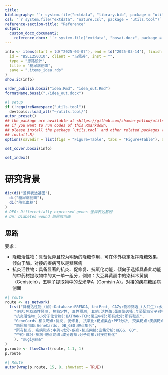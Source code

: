 ```yaml
---
title: 
bibliography: '`r system.file("extdata", "library.bib", package = "utils.tool")`'
csl: '`r system.file("extdata", "nature.csl", package = "utils.tool")`'
reference-section-title: "Reference"
output:
  custom_docx_document2:
    reference_docx: '`r system.file("extdata", "bosai.docx", package = "utils.tool")`'
---
```



```r
info <- items(start = td("2025-03-07"), end = td("2025-03-14"), finish = td("2025-03-13"),
  id = "BSLL250310", client = "马佩芬", inst = "",
  type = "思路设计",
  title = "糖尿病创面",
  save = ".items_idea.rds"
)
show.ic(info)

order_publish.bosai("idea.Rmd", "idea_out.Rmd")
formatName.bosai("./idea_out.docx")
```

```r
#| setup
if (!requireNamespace("utils.tool"))
  devtools::load_all("~/utils.tool/")
autor_preset()
## the package are available at <https://github.com/shaman-yellow/utils.tool>
## if you want to run codes of this Rmarkdown,
## please install the package `utils.tool` and other related packages (run
## install.R)
options(savedir = list(figs = "Figure+Table", tabs = "Figure+Table"), autor_asis = F)
```

```r
set_cover.bosai(info)
```

```r
set_index()
```

# 研究背景 {#abstract}

```r
dic(di("差异表达基因"),
  di("糖尿病创面"),
  di("降低血糖")
)
# DEG: Differentially expressed genes 差异表达基因
# DW: Diabetes wound 糖尿病创面

```

## 思路 {#introduction}

要求：

- 降糖活性物：具备优异且较为明确的降糖作用，可在体外稳定发挥降糖效果，倾向于酶。对接的疾病可以是糖尿病
- 抗炎活性物：具备显著的抗炎、促修复、抗氧化功能，倾向于选择具备此功能的中药材提取物中的某一单一组分，例如：大豆异黄酮中的染料木黄酮（Genistein），五味子提取物中的戈米辛A（Gomisin A）。对接的疾病糖尿病创面

```r
#| route
route <- as_network(
  list("降糖活性物_(酶):Database:BRENDA, UniProt, CAZy:物种筛选_(人共生):水解/氧化酶:评估",
    "评估:免疫原性预测, 热稳定性, 毒性预测, 其他:活性酶:蛋白酶选择:与葡萄糖分子对接:可视化",
    "抗炎活性物_(小分子化合物):BATMAN-TCM:常见中药:所有成分:所有靶点",
    "GeneCards_相关靶点:抗炎, 促修复, 抗氧化:靶点集合:PPI分析, 交集靶点:疾病靶点",
    "糖尿病创面:GeneCards, DB_GEO:靶点集合",
    "所有靶点, 疾病靶点:中药-成分-疾病-靶点网络:富集分析:KEGG, GO",
    "中药-成分-疾病-靶点网络:成分选择:分子对接:对接可视化"
    ), "sugiyama"
)
p.route <- flowChart(route, 1.1, 1)
p.route
```

```r
#| Route
autor(wrap(p.route, 15, 8, showtext = TRUE))
```


